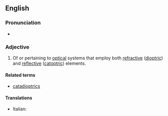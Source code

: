 ==English==
{{rfe|en}}

===Pronunciation===
* {{IPA|en|/ˌkæt.ə.daɪˈɑp.tɹɪk/}}

===Adjective===
{{en-adj|-}}

# {{lb|en|optics}} Of or pertaining to [[optical]] systems that employ both [[refraction|refractive]] ([[dioptric]]) and [[reflection|reflective]] ([[catoptric]]) elements.

====Related terms====
* [[catadioptrics]]

====Translations====
{{trans-top|of or pertaining to optical systems}}
* Italian: {{t|it|catadiottrico}}
{{trans-mid}}
{{trans-bottom}}